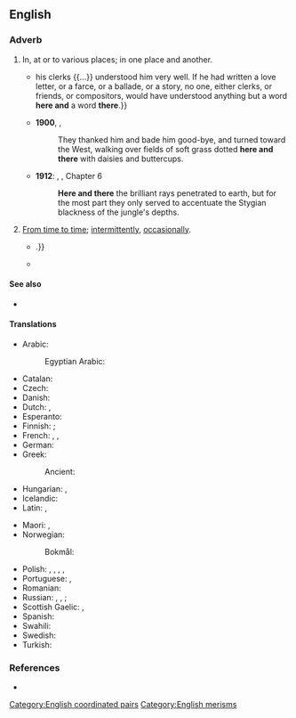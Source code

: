 ==English==

===Adverb===
{{en-adv|-}}

# In, at or to various places; in one place and another.
#* {{RQ:Besant Ivory Gate|chapter=Prologue|passage=Thus, when he drew up instructions in lawyer language {{...}} his clerks {{...}} understood him very well. If he had written a love letter, or a farce, or a ballade, or a story, no one, either clerks, or friends, or compositors, would have understood anything but a word '''here and''' a word '''there'''.}}
#* '''1900''', {{w|L. Frank Baum}}, {{w|The Wonderful Wizard of Oz}}
#*: They thanked him and bade him good-bye, and turned toward the West, walking over fields of soft grass dotted '''here and there''' with daisies and buttercups.
#* '''1912''': {{w|Edgar Rice Burroughs}}, {{w|Tarzan of the Apes}}, Chapter 6
#*: '''Here and there''' the brilliant rays penetrated to earth, but for the most part they only served to accentuate the Stygian blackness of the jungle's depths.
# {{lb|en|uncommon}} [[from time to time|From time to time]]; [[intermittently]], [[occasionally]].
#* {{quote-text|en|year=2009|author=John Bogard|title=The Message from the Cosmos|page=63|passage=Before we study his ideas, it is useful to note here again that extraterrestrial powers intervened '''here and there''' in his life, as early as his birth, then his baptism {{...}}.}}
#* {{quote-text|en|year=2011|author=R. E. Donald|title=Slow Curve on the Coquihalla|chapter=23|passage=Yep. Since nineteen sixty, or thereabouts. Missed a few years, '''here and there'''.}}

====See also====
* {{l|en|hither and thither}}

====Translations====
{{trans-top|in one place and another}}
* Arabic: {{t|ar|هُنَا وَهُنَاكَ|tr=hunā wa-hunāka}}
*: Egyptian Arabic: {{t|arz|هنا وهناك|tr=hena we-hnak|sc=Arab}}
* Catalan: {{t|ca|ençà i enllà}}
* Czech: {{t|cs|sem tam}}
* Danish: {{t|da|her og der}}
* Dutch: {{t|nl|hier en daar}}, {{t|nl|her en der}}
* Esperanto: {{t|eo|dise}}
* Finnish: {{t+|fi|siellä täällä}} {{qualifier|in, at}}; {{t|fi|sinne tänne}} {{qualifier|to}}
* French: {{t+|fr|par-ci, par-là}}, {{t+|fr|çà et là}}, {{t+|fr|ici et là}}
* German: {{t+|de|hier und da}}
* Greek: {{t+|el|ενιαχού}}
*: Ancient: {{t|grc|ἐνιαχοῦ}}
* Hungarian: {{t|hu|itt-ott}}, {{t+|hu|ide-oda}}
* Icelandic: {{t+|is|hér og þar}}
* Latin: {{t|la|passim}}, {{t|la|dispersē}}
{{trans-mid}}
* Maori: {{t|mi|kōtiwhatiwha}}, {{t|mi|āputaputa}}
* Norwegian:
*: Bokmål: {{t|nb|her og der}}
* Polish: {{t+|pl|tu i tam}}, {{t|pl|tam i sam}}, {{t+|pl|gdzieniegdzie}}, {{t+|pl|tu i ówdzie}}, {{t+|pl|miejscami}}
* Portuguese: {{t|pt|aqui e ali}}, {{t|pt|lá e cá}}
* Romanian: {{t|ro|încoace și încolo}}
* Russian: {{t|ru|и там и тут}}, {{t|ru|там и сям}}, {{t|ru|тут и там}} {{qualifier|in, at}}; {{t+|ru|туда́-сюда́}} {{qualifier|to}}
* Scottish Gaelic: {{t|gd|an siud 's an seo}}, {{t|gd|thall 's a-bhos}}
* Spanish: {{t+|es|aquí y allí}}
* Swahili: {{t|sw|huko na huko}}
* Swedish: {{t+|sv|här och där}}
* Turkish: {{t|tr|orada burada}}
{{trans-bottom}}

{{trans-see|from time to time}}

===References===
* {{R:OneLook}}

[[Category:English coordinated pairs]]
[[Category:English merisms]]